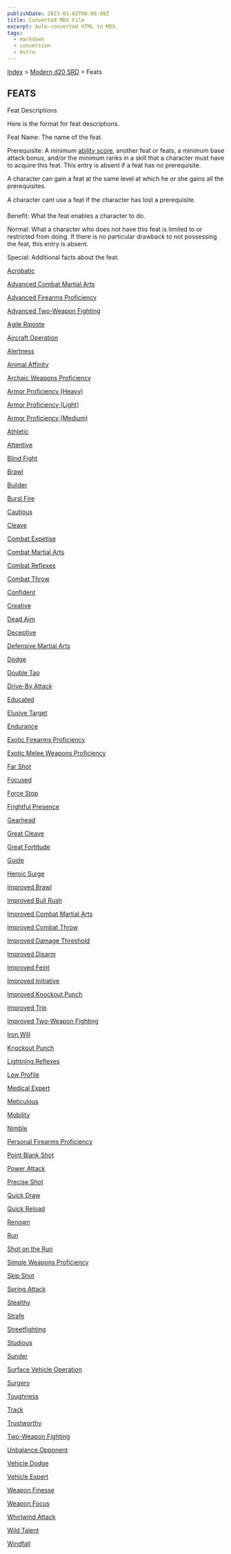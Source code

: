 ```yaml
---
publishDate: 2023-01-02T00:00:00Z
title: Converted MDX File
excerpt: Auto-converted HTML to MDX.
tags:
  - markdown
  - conversion
  - Astro
---
```


[Index](-index) > [Modern d20 SRD](modern-d20-srd-index) > Feats

## FEATS

Feat Descriptions

Here is the format for feat descriptions.

Feat Name: The name of the feat.

Prerequisite: A minimum [ability
score](modern-d20-srd-basics-ability-scores), another feat or feats, a minimum base attack bonus, and/or the minimum ranks in a skill that a character must have to acquire this feat. This entry is absent if a feat has no prerequisite.

A character can gain a feat at the same level at which he or she gains all the prerequisites.

A character cant use a feat if the character has lost a prerequisite.

Benefit: What the feat enables a character to do.

Normal: What a character who does not have this feat is limited to or restricted from doing. If there is no particular drawback to not possessing the feat, this entry is absent.

Special: Additional facts about the feat.

[Acrobatic](modern-d20-srd-feats-acrobatic)

[Advanced Combat Martial Arts](modern-d20-srd-feats-advanced-combat-martial-arts)

[Advanced Firearms Proficiency](modern-d20-srd-feats-advanced-firearms-proficiency)

[Advanced Two-Weapon Fighting](modern-d20-srd-feats-advanced-two-weapon-fighting)

[Agile Riposte](modern-d20-srd-feats-agile-riposte)

[Aircraft Operation](modern-d20-srd-feats-aircraft-operation)

[Alertness](modern-d20-srd-feats-alertness)

[Animal Affinity](modern-d20-srd-feats-animal-affinity)

[Archaic Weapons Proficiency](modern-d20-srd-feats-archaic-weapons-proficiency)

[Armor Proficiency (Heavy)](modern-d20-srd-feats-armor-proficiency-heavy)

[Armor Proficiency (Light)](modern-d20-srd-feats-armor-proficiency-light)

[Armor Proficiency (Medium)](modern-d20-srd-feats-armor-proficiency-medium)

[Athletic](modern-d20-srd-feats-athletic)

[Attentive](modern-d20-srd-feats-attentive)

[Blind Fight](modern-d20-srd-feats-blind-fight)

[Brawl](modern-d20-srd-feats-brawl)

[Builder](modern-d20-srd-feats-builder)

[Burst Fire](modern-d20-srd-feats-burst-fire)

[Cautious](modern-d20-srd-feats-cautious)

[Cleave](modern-d20-srd-feats-cleave)

[Combat Expetise](modern-d20-srd-feats-combat-expertise)

[Combat Martial Arts](modern-d20-srd-feats-combat-martial-arts)

[Combat Reflexes](modern-d20-srd-feats-combat-reflexes)

[Combat Throw](modern-d20-srd-feats-combat-throw)

[Confident](modern-d20-srd-feats-confident)

[Creative](modern-d20-srd-feats-creative)

[Dead Aim](modern-d20-srd-feats-dead-aim)

[Deceptive](modern-d20-srd-feats-deceptive)

[Defensive Martial Arts](modern-d20-srd-feats-defensive-martial-arts)

[Dodge](modern-d20-srd-feats-dodge)

[Double Tap](modern-d20-srd-feats-double-tap)

[Drive-By Attack](modern-d20-srd-feats-drive-by-attack)

[Educated](modern-d20-srd-feats-educated)

[Elusive Target](modern-d20-srd-feats-elusive-target)

[Endurance](modern-d20-srd-feats-endurance)

[Exotic Firearms Proficiency](modern-d20-srd-feats-exotic-firearms-proficiency)

[Exotic Melee Weapons Proficiency](modern-d20-srd-feats-exotic-melee-weapons-proficiency)

[Far Shot](modern-d20-srd-feats-far-shot)

[Focused](modern-d20-srd-feats-focused)

[Force Stop](modern-d20-srd-feats-force-stop)

[Frightful Presence](modern-d20-srd-feats-frightful-presence)

[Gearhead](modern-d20-srd-feats-gearhead)

[Great Cleave](modern-d20-srd-feats-great-cleave)

[Great Fortitude](modern-d20-srd-feats-great-fortitude)

[Guide](modern-d20-srd-feats-guide)

[Heroic Surge](modern-d20-srd-feats-heroic-surge)

[Improved Brawl](modern-d20-srd-feats-improved-brawl)

[Improved Bull Rush](modern-d20-srd-feats-improved-bull-rush)

[Improved Combat Martial Arts](modern-d20-srd-feats-improved-combat-martial-arts)

[Improved Combat Throw](modern-d20-srd-feats-improved-combat-throw)

[Improved Damage Threshold](modern-d20-srd-feats-improved-damage-threshold)

[Improved Disarm](modern-d20-srd-feats-improved-disarm)

[Improved Feint](modern-d20-srd-feats-improved-feint)

[Improved Initiative](modern-d20-srd-feats-improved-initiative)

[Improved Knockout Punch](modern-d20-srd-feats-improved-knockout-punch)

[Improved Trip](modern-d20-srd-feats-improved-trip)

[Improved Two-Weapon Fighting](modern-d20-srd-feats-improved-two-weapon-fighting)

[Iron Will](modern-d20-srd-feats-iron-will)

[Knockout Punch](modern-d20-srd-feats-knockout-punch)

[Lightning Reflexes](modern-d20-srd-feats-lightning-reflexes)

[Low Profile](modern-d20-srd-feats-low-profile)

[Medical Expert](modern-d20-srd-feats-medical-expert)

[Meticulous](modern-d20-srd-feats-meticulous)

[Mobility](modern-d20-srd-feats-mobility)

[Nimble](modern-d20-srd-feats-nimble)

[Personal Firearms Proficiency](modern-d20-srd-feats-personal-firearms-proficiency)

[Point Blank Shot](modern-d20-srd-feats-point-blank-shot)

[Power Attack](modern-d20-srd-feats-power-attack)

[Precise Shot](modern-d20-srd-feats-precise-shot)

[Quick Draw](modern-d20-srd-feats-quick-draw)

[Quick Reload](modern-d20-srd-feats-quick-reload)

[Renown](modern-d20-srd-feats-renown)

[Run](modern-d20-srd-feats-run)

[Shot on the Run](modern-d20-srd-feats-shot-on-the-run)

[Simple Weapons Proficiency](modern-d20-srd-feats-simple-weapons-proficiency)

[Skip Shot](modern-d20-srd-feats-skip-shot)

[Spring Attack](modern-d20-srd-feats-spring-attack)

[Stealthy](modern-d20-srd-feats-stealthy)

[Strafe](modern-d20-srd-feats-strafe)

[Streetfighting](modern-d20-srd-feats-streetfighting)

[Studious](modern-d20-srd-feats-studious)

[Sunder](modern-d20-srd-feats-sunder)

[Surface Vehicle Operation](modern-d20-srd-feats-surface-vehicle-operation)

[Surgery](modern-d20-srd-feats-surgery)

[Toughness](modern-d20-srd-feats-toughness)

[Track](modern-d20-srd-feats-track)

[Trustworthy](modern-d20-srd-feats-trustworthy)

[Two-Weapon Fighting](modern-d20-srd-feats-two-weapon-fighting)

[Unbalance Opponent](modern-d20-srd-feats-unbalance-opponent)

[Vehicle Dodge](modern-d20-srd-feats-vehicle-dodge)

[Vehicle Expert](modern-d20-srd-feats-vehicle-expert)

[Weapon Finesse](modern-d20-srd-feats-weapon-finesse)

[Weapon Focus](modern-d20-srd-feats-weapon-focus)

[Whirlwind Attack](modern-d20-srd-feats-whirlwind-attack)

[Wild Talent](modern-d20-srd-feats-wild-talent)

[Windfall](modern-d20-srd-feats-windfall)
